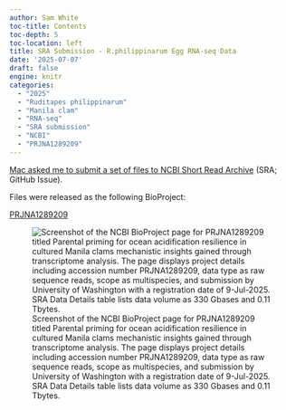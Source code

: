 ```yaml
---
author: Sam White
toc-title: Contents
toc-depth: 5
toc-location: left
title: SRA Submission - R.philippinarum Egg RNA-seq Data
date: '2025-07-07'
draft: false
engine: knitr
categories: 
  - "2025"
  - "Ruditapes philippinarum"
  - "Manila clam"
  - "RNA-seq"
  - "SRA submission"
  - "NCBI"
  - "PRJNA1289209"
---
```

[Mac asked me to submit a set of files to NCBI Short Read Archive](https://github.com/RobertsLab/resources/issues/2223) (SRA; GitHub Issue).

Files were released as the following BioProject:

[PRJNA1289209](https://www.ncbi.nlm.nih.gov/bioproject/PRJNA1289209)

![Screenshot of the NCBI BioProject page for PRJNA1289209 titled Parental priming for ocean acidification resilience in cultured Manila clams mechanistic insights gained through transcriptome analysis. The page displays project details including accession number PRJNA1289209, data type as raw sequence reads, scope as multispecies, and submission by University of Washington with a registration date of 9-Jul-2025. SRA Data Details table lists data volume as 330 Gbases and 0.11 Tbytes.](./20250707-rphi-sra-bioproject-screencap.png){fig-alt="Screenshot of the NCBI BioProject page for PRJNA1289209 titled Parental priming for ocean acidification resilience in cultured Manila clams mechanistic insights gained through transcriptome analysis. The page displays project details including accession number PRJNA1289209, data type as raw sequence reads, scope as multispecies, and submission by University of Washington with a registration date of 9-Jul-2025. SRA Data Details table lists data volume as 330 Gbases and 0.11 Tbytes."}